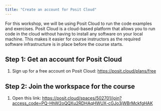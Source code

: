 ```yaml
---
title: "Create an account for Posit Cloud"
---
```


For this workshop, we will be using Posit Cloud to run the code examples and exercises. Posit Cloud is a cloud-based platform that allows you to run code in the cloud without having to install any software on your local machine. This makes it easier for course instructors as the required software infrastructure is in place before the course starts.

## Step 1: Get an account for Posit Cloud

1. Sign up for a free account on Posit Cloud: <https://posit.cloud/plans/free>

## Step 2: Join the workspace for the course

1. Open this link: <https://posit.cloud/spaces/502701/join?access_code=PQ-HhW2oQQXu2RDHAqHWUX-cGJo3jWBrMckfgHAK>

